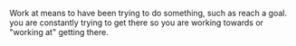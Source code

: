 {{wikify}}
Work at means to have been trying to do something, such as reach a goal. you are constantly trying to get there so you are working towards or "working at" getting there.